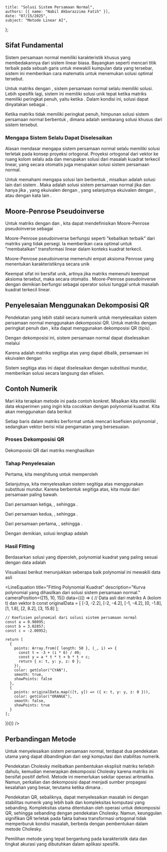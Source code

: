     title: "Solusi Sistem Persamaan Normal",
    authors: [{ name: "Nabil Akbarazzima Fatih" }],
    date: "07/15/2025",
    subject: "Metode Linear AI",
};


## Sifat Fundamental

Sistem persamaan normal <InlineMath math="A^T A x = A^T b" /> memiliki karakteristik khusus yang membedakannya dari sistem linear biasa. Bayangkan seperti mencari titik terbaik pada sebuah garis untuk mewakili kumpulan data yang tersebar, sistem ini memberikan cara matematis untuk menemukan solusi optimal tersebut.

Untuk matriks <InlineMath math="A \in \mathbb{R}^{m \times n}" /> dengan <InlineMath math="m \geq n" />, sistem persamaan normal <InlineMath math="A^T A x = A^T b" /> selalu memiliki solusi. Lebih spesifik lagi, sistem ini memiliki solusi unik tepat ketika matriks <InlineMath math="A" /> memiliki peringkat penuh, yaitu ketika <InlineMath math="\text{Peringkat}(A) = n" />. Dalam kondisi ini, solusi dapat dinyatakan sebagai <InlineMath math="\hat{x} = (A^T A)^{-1} A^T b" />.

Ketika matriks <InlineMath math="A" /> tidak memiliki peringkat penuh, himpunan solusi sistem persamaan normal berbentuk <InlineMath math="\hat{x} + \text{Kernel}(A)" />, dimana <InlineMath math="\hat{x}" /> adalah sembarang solusi khusus dari sistem tersebut.

### Mengapa Sistem Selalu Dapat Diselesaikan

Alasan mendasar mengapa sistem persamaan normal selalu memiliki solusi terletak pada konsep proyeksi ortogonal. Proyeksi ortogonal dari vektor <InlineMath math="b" /> ke ruang kolom <InlineMath math="\{Ax : x \in \mathbb{R}^n\}" /> selalu ada dan merupakan solusi dari masalah kuadrat terkecil linear, yang secara otomatis juga merupakan solusi sistem persamaan normal.

Untuk memahami mengapa solusi lain berbentuk <InlineMath math="\hat{x} + \text{Kernel}(A)" />, misalkan <InlineMath math="\tilde{x}" /> adalah solusi lain dari sistem <InlineMath math="A^T A \tilde{x} = A^T b" />. Maka <InlineMath math="\tilde{x}" /> adalah solusi sistem persamaan normal jika dan hanya jika <InlineMath math="A^T A(\tilde{x} - \hat{x}) = 0" />, yang ekuivalen dengan <InlineMath math="(\tilde{x} - \hat{x})^T A^T A(\tilde{x} - \hat{x}) = 0" />, yang selanjutnya ekuivalen dengan <InlineMath math="A(\tilde{x} - \hat{x}) = 0" />, atau dengan kata lain <InlineMath math="\tilde{x} - \hat{x} \in \text{Kernel}(A)" />.

## Moore-Penrose Pseudoinverse

Untuk matriks <InlineMath math="A \in \mathbb{R}^{m \times n}" /> dengan <InlineMath math="m \geq n" /> dan <InlineMath math="\text{Peringkat}(A) = n" />, kita dapat mendefinisikan Moore-Penrose pseudoinverse sebagai

<BlockMath math="A^{\dagger} = (A^T A)^{-1} A^T" />

Moore-Penrose pseudoinverse berfungsi seperti "kebalikan terbaik" dari matriks yang tidak persegi. Ia memberikan cara optimal untuk "membatalkan" transformasi linear dalam konteks kuadrat terkecil.

Moore-Penrose pseudoinverse memenuhi empat aksioma Penrose yang menentukan karakteristiknya secara unik

<MathContainer>
<BlockMath math="AA^{\dagger}A = A" />
<BlockMath math="A^{\dagger}AA^{\dagger} = A^{\dagger}" />
<BlockMath math="(AA^{\dagger})^T = AA^{\dagger}" />
<BlockMath math="(A^{\dagger}A)^T = A^{\dagger}A" />
</MathContainer>

Keempat sifat ini bersifat unik, artinya jika matriks <InlineMath math="B" /> memenuhi keempat aksioma tersebut, maka secara otomatis <InlineMath math="B = A^{\dagger}" />. Moore-Penrose pseudoinverse dengan demikian berfungsi sebagai operator solusi tunggal untuk masalah kuadrat terkecil linear.

## Penyelesaian Menggunakan Dekomposisi QR

Pendekatan yang lebih stabil secara numerik untuk menyelesaikan sistem persamaan normal menggunakan dekomposisi QR. Untuk matriks <InlineMath math="A \in \mathbb{R}^{m \times n}" /> dengan peringkat penuh dan <InlineMath math="m \geq n" />, kita dapat menggunakan dekomposisi QR (tipis) <InlineMath math="A = Q_1 R_1" />.

Dengan dekomposisi ini, sistem persamaan normal <InlineMath math="A^T A x = A^T b" /> dapat diselesaikan melalui

<BlockMath math="A^T A x = R_1^T Q_1^T Q_1 R_1 x = R_1^T R_1 x = R_1^T Q_1^T b = A^T b" />

Karena <InlineMath math="R_1" /> adalah matriks segitiga atas yang dapat dibalik, persamaan ini ekuivalen dengan

<BlockMath math="R_1 x = Q_1^T b" />

Sistem segitiga atas ini dapat diselesaikan dengan substitusi mundur, memberikan solusi <InlineMath math="x" /> secara langsung dan efisien.

## Contoh Numerik

Mari kita terapkan metode ini pada contoh konkret. Misalkan kita memiliki data eksperimen yang ingin kita cocokkan dengan polynomial kuadrat. Kita akan menggunakan data berikut

<MathContainer>
<BlockMath math="A = \begin{pmatrix} 9 & -3 & 1 \\ 4 & -2 & 1 \\ 1 & -1 & 1 \\ 0 & 0 & 1 \\ 1 & 1 & 1 \\ 4 & 2 & 1 \\ 9 & 3 & 1 \end{pmatrix}" />
<BlockMath math="b = \begin{pmatrix} -2.2 \\ -4.2 \\ -4.2 \\ -1.8 \\ 1.8 \\ 8.2 \\ 15.8 \end{pmatrix}" />
</MathContainer>

Setiap baris dalam matriks <InlineMath math="A" /> berformat <InlineMath math="[t_i^2, t_i, 1]" /> untuk mencari koefisien polynomial <InlineMath math="y = at^2 + bt + c" />, sedangkan vektor <InlineMath math="b" /> berisi nilai pengamatan yang bersesuaian.

### Proses Dekomposisi QR

Dekomposisi QR dari matriks <InlineMath math="A" /> menghasilkan

<MathContainer>
<BlockMath math="Q_1 = \begin{pmatrix} -0.64286 & -0.56695 & 0.16496 \\ -0.28571 & -0.37796 & -0.24744 \\ -0.07143 & -0.18898 & -0.49487 \\ -0.00000 & 0.00000 & -0.57735 \\ -0.07143 & 0.18898 & -0.49487 \\ -0.28571 & 0.37796 & -0.24744 \\ -0.64286 & 0.56695 & 0.16496 \end{pmatrix}" />
<BlockMath math="R_1 = \begin{pmatrix} -14.00000 & -0.00000 & -2.00000 \\ 0.00000 & 5.29150 & 0.00000 \\ 0.00000 & 0.00000 & -1.73205 \end{pmatrix}" />
</MathContainer>

### Tahap Penyelesaian

Pertama, kita menghitung <InlineMath math="Q_1^T b" /> untuk memperoleh

<BlockMath math="Q_1^T b = \begin{pmatrix} -9.7143 \\ 16.0257 \\ 3.4806 \end{pmatrix}" />

Selanjutnya, kita menyelesaikan sistem segitiga atas <InlineMath math="R_1 x = Q_1^T b" /> menggunakan substitusi mundur. Karena <InlineMath math="R_1" /> berbentuk segitiga atas, kita mulai dari persamaan paling bawah.

Dari persamaan ketiga, <InlineMath math="-1.73205 x_3 = 3.4806" />, sehingga <InlineMath math="x_3 = -2.00952" />.

Dari persamaan kedua, <InlineMath math="5.29150 x_2 = 16.0257" />, sehingga <InlineMath math="x_2 = 3.02857" />.

Dari persamaan pertama, <InlineMath math="-14.00000 x_1 - 2.00000(-2.00952) = -9.7143" />, sehingga <InlineMath math="x_1 = 0.98095" />.

Dengan demikian, solusi lengkap adalah

<BlockMath math="\hat{x} = \begin{pmatrix} 0.98095 \\ 3.02857 \\ -2.00952 \end{pmatrix}" />

### Hasil Fitting

Berdasarkan solusi yang diperoleh, polynomial kuadrat yang paling sesuai dengan data adalah

<BlockMath math="y = 0.98095 \cdot t^2 + 3.02857 \cdot t - 2.00952" />

Visualisasi berikut menunjukkan seberapa baik polynomial ini mewakili data asli

<LineEquation
  title="Fitting Polynomial Kuadrat"
  description="Kurva polynomial yang dihasilkan dari solusi sistem persamaan normal."
  cameraPosition={[15, 10, 15]}
  data={(() => {
    // Data asli dari matriks A (kolom t) dan vektor b
    const originalData = [
      [-3, -2.2],
      [-2, -4.2],
      [-1, -4.2],
      [0, -1.8],
      [1, 1.8],
      [2, 8.2],
      [3, 15.8]
    ];
    
    // Koefisien polynomial dari solusi sistem persamaan normal
    const a = 0.98095;
    const b = 3.02857;
    const c = -2.00952;
    
    return [
      {
        points: Array.from({ length: 50 }, (_, i) => {
          const t = -3 + (i * 6) / 49;
          const y = a * t * t + b * t + c;
          return { x: t, y: y, z: 0 };
        }),
        color: getColor("CYAN"),
        smooth: true,
        showPoints: false
      },
      {
        points: originalData.map(([t, y]) => ({ x: t, y: y, z: 0 })),
        color: getColor("ORANGE"),
        smooth: false,
        showPoints: true
      }
    ];
  })()}
/>

## Perbandingan Metode

Untuk menyelesaikan sistem persamaan normal, terdapat dua pendekatan utama yang dapat dibandingkan dari segi komputasi dan stabilitas numerik.

Pendekatan Cholesky melibatkan pembentukan eksplisit matriks <InlineMath math="A^T A" /> terlebih dahulu, kemudian menerapkan dekomposisi Cholesky karena matriks ini bersifat positif definit. Metode ini memerlukan sekitar <InlineMath math="n^2 \cdot m + \frac{1}{6}n^3 + O(n^2) + O(m \cdot n)" /> operasi aritmatika. Namun, perkalian dan dekomposisi dapat menjadi sumber propagasi kesalahan yang besar, terutama ketika <InlineMath math="m = n" /> dimana <InlineMath math="\text{cond}(A^T A) \approx \text{cond}(A)^2" />.

Pendekatan QR, sebaliknya, dapat menyelesaikan masalah ini dengan stabilitas numerik yang lebih baik dan kompleksitas komputasi yang sebanding. Kompleksitas utama ditentukan oleh <InlineMath math="n^2 \cdot m" /> operasi untuk dekomposisi QR, sehingga sebanding dengan pendekatan Cholesky. Namun, keunggulan signifikan QR terletak pada fakta bahwa transformasi ortogonal tidak memperburuk kondisi masalah, berbeda dengan pembentukan <InlineMath math="A^T A" /> dalam metode Cholesky.

Pemilihan metode yang tepat bergantung pada karakteristik data dan tingkat akurasi yang dibutuhkan dalam aplikasi spesifik.